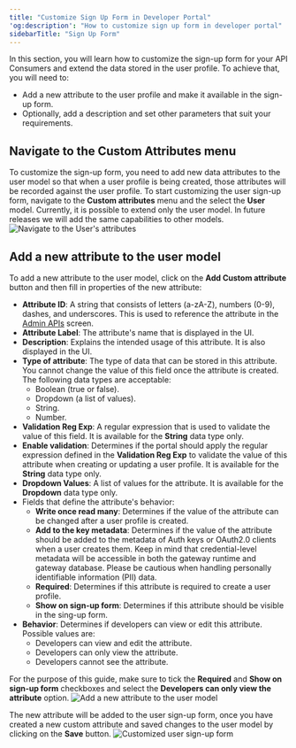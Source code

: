 ```yaml
---
title: "Customize Sign Up Form in Developer Portal"
'og:description': "How to customize sign up form in developer portal"
sidebarTitle: "Sign Up Form"
---
```


In this section, you will learn how to customize the sign-up form for your API Consumers and extend the data stored in the user profile.
To achieve that, you will need to:
- Add a new attribute to the user profile and make it available in the sign-up form.
- Optionally, add a description and set other parameters that suit your requirements.

## Navigate to the Custom Attributes menu

To customize the sign-up form, you need to add new data attributes to the user model so that when a user profile is being created, those attributes will be recorded against the user profile.
To start customizing the user sign-up form, navigate to the **Custom attributes** menu and the select the **User** model. Currently, it is possible to extend only the user model. In future releases we will add the same capabilities to other models.
<img src="/img/dashboard/portal-management/enterprise-portal/navigate-to-user-attributes.png" alt="Navigate to the User's attributes" />

## Add a new attribute to the user model
To add a new attribute to the user model, click on the **Add Custom attribute** button and then fill in properties of the new attribute:
- **Attribute ID**: A string that consists of letters (a-zA-Z), numbers (0-9), dashes, and underscores. This is used to reference the attribute in the [Admin APIs](/product-stack/tyk-enterprise-developer-portal/api-documentation/tyk-edp-api) screen.
- **Attribute Label**: The attribute's name that is displayed in the UI.
- **Description**: Explains the intended usage of this attribute. It is also displayed in the UI.
- **Type of attribute**: The type of data that can be stored in this attribute. You cannot change the value of this field once the attribute is created. The following data types are acceptable:
  - Boolean (true or false).
  - Dropdown (a list of values).
  - String.
  - Number.
- **Validation Reg Exp**: A regular expression that is used to validate the value of this field. It is available for the **String** data type only.
- **Enable validation**: Determines if the portal should apply the regular expression defined in the **Validation Reg Exp** to validate the value of this attribute when creating or updating a user profile. It is available for the **String** data type only.
- **Dropdown Values**: A list of values for the attribute. It is available for the **Dropdown** data type only.
- Fields that define the attribute's behavior:
  - **Write once read many**: Determines if the value of the attribute can be changed after a user profile is created.
  - **Add to the key metadata**: Determines if the value of the attribute should be added to the metadata of Auth keys or OAuth2.0 clients when a user creates them. Keep in mind that credential-level metadata will be accessible in both the gateway runtime and gateway database. Please be cautious when handling personally identifiable information (PII) data.
  - **Required**: Determines if this attribute is required to create a user profile.
  - **Show on sign-up form**: Determines if this attribute should be visible in the sing-up form.
- **Behavior**: Determines if developers can view or edit this attribute. Possible values are:
  - Developers can view and edit the attribute.
  - Developers can only view the attribute.
  - Developers cannot see the attribute.

For the purpose of this guide, make sure to tick the **Required** and **Show on sign-up form** checkboxes and select the **Developers can only view the attribute** option.
<img src="/img/dashboard/portal-management/enterprise-portal/add-new-attribute-to-user-model.png" alt="Add a new attribute to the user model" />

The new attribute will be added to the user sign-up form, once you have created a new custom attribute and saved changes to the user model by clicking on the **Save** button.
<img src="/img/dashboard/portal-management/enterprise-portal/custom-attribute-in-the-sign-up-form.png" alt="Customized user sign-up form" />

